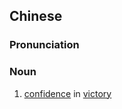 ==Chinese==
{{zh-forms|s=胜券}}

===Pronunciation===
{{zh-pron
|m=shèngquàn
|c=sing3 hyun3
|mn=qz,xm,zz:sèng-koàn/tw:sèng-kǹg
|cat=n
}}

===Noun===
{{zh-noun}}

# [[confidence]] in [[victory]]